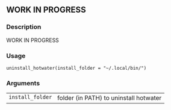 
## WORK IN PROGRESS {.unnumbered}


### Description

WORK IN PROGRESS



### Usage

<pre><code class='language-R'>uninstall_hotwater(install_folder = "~/.local/bin/")
</code></pre>


### Arguments

<table>
<tr><td style = "white-space: nowrap; font-family: monospace; vertical-align: top"><code id="install_folder">install_folder</code></td>
<td>
folder (in PATH) to uninstall hotwater
</td></tr>
</table>

